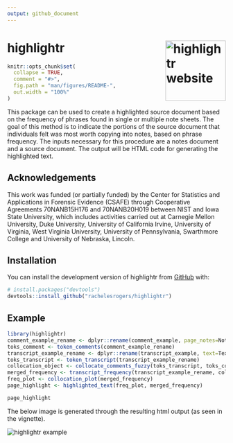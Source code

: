 ```yaml
---
output: github_document
---
```


# highlightr <a href="https://rachelesrogers.github.io/highlightr/"><img src="man/figures/logo.png" align="right" height="139" alt="highlightr website" /></a>


<!-- README.md is generated from README.Rmd. Please edit that file -->

```r
knitr::opts_chunk$set(
  collapse = TRUE,
  comment = "#>",
  fig.path = "man/figures/README-",
  out.width = "100%"
)
```

<!-- badges: start -->
<!-- badges: end -->

This package can be used to create a highlighted source document based on the frequency of phrases found in single or multiple note sheets.
The goal of this method is to indicate the portions of the source document that individuals felt was most worth copying into notes, based on phrase frequency.
The inputs necessary for this procedure are a notes document and a source document.
The output will be HTML code for generating the highlighted text.

## Acknowledgements

This work was funded (or partially funded) by the Center for Statistics and Applications in Forensic Evidence (CSAFE) 
through Cooperative Agreements 70NANB15H176 and 70NANB20H019 between NIST and Iowa State University, which includes activities carried 
out at Carnegie Mellon University, Duke University, University of California Irvine, University of Virginia, West Virginia University, 
University of Pennsylvania, Swarthmore College and University of Nebraska, Lincoln.

## Installation

You can install the development version of highlightr from [GitHub](https://github.com/) with:

``` r
# install.packages("devtools")
devtools::install_github("rachelesrogers/highlightr")
```

## Example

```r
library(highlightr)
comment_example_rename <- dplyr::rename(comment_example, page_notes=Notes)
toks_comment <- token_comments(comment_example_rename)
transcript_example_rename <- dplyr::rename(transcript_example, text=Text)
toks_transcript <- token_transcript(transcript_example_rename)
collocation_object <- collocate_comments_fuzzy(toks_transcript, toks_comment)
merged_frequency <- transcript_frequency(transcript_example_rename, collocation_object)
freq_plot <- collocation_plot(merged_frequency)
page_highlight <- highlighted_text(freq_plot, merged_frequency)

```

```r
page_highlight
```

The below image is generated through the resulting html output (as seen in the vignette).

<img src="man/figures/highlight_example.PNG" align="center" alt="highlightr example" />
